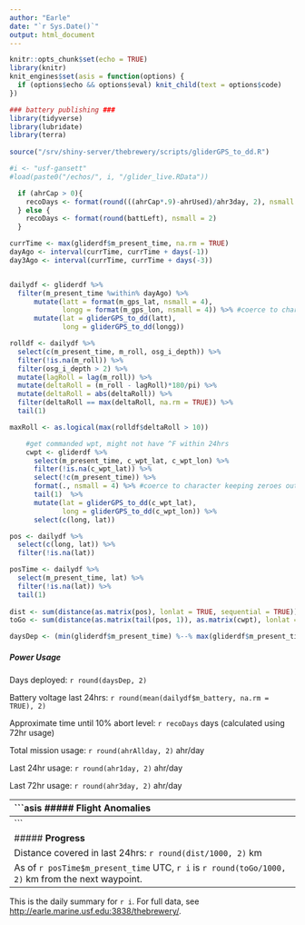 ```yaml
---
author: "Earle"
date: "`r Sys.Date()`"
output: html_document
---
```


```r
knitr::opts_chunk$set(echo = TRUE)
library(knitr)
knit_engines$set(asis = function(options) {
  if (options$echo && options$eval) knit_child(text = options$code)
})
```

```r
### battery publishing ###
library(tidyverse)
library(lubridate)
library(terra)
  
source("/srv/shiny-server/thebrewery/scripts/gliderGPS_to_dd.R")

#i <- "usf-gansett"
#load(paste0("/echos/", i, "/glider_live.RData"))

  if (ahrCap > 0){
    recoDays <- format(round(((ahrCap*.9)-ahrUsed)/ahr3day, 2), nsmall = 2) #calculate days til 10% abort level
  } else {
    recoDays <- format(round(battLeft), nsmall = 2)
  }

currTime <- max(gliderdf$m_present_time, na.rm = TRUE)
dayAgo <- interval(currTime, currTime + days(-1))
day3Ago <- interval(currTime, currTime + days(-3))


dailydf <- gliderdf %>%
  filter(m_present_time %within% dayAgo) %>%
      mutate(latt = format(m_gps_lat, nsmall = 4),
             longg = format(m_gps_lon, nsmall = 4)) %>% #coerce to character keeping zeroes out to 4 decimals
      mutate(lat = gliderGPS_to_dd(latt),
             long = gliderGPS_to_dd(longg))

rolldf <- dailydf %>%
  select(c(m_present_time, m_roll, osg_i_depth)) %>%
  filter(!is.na(m_roll)) %>%
  filter(osg_i_depth > 2) %>%
  mutate(lagRoll = lag(m_roll)) %>%
  mutate(deltaRoll = (m_roll - lagRoll)*180/pi) %>%
  mutate(deltaRoll = abs(deltaRoll)) %>%
  filter(deltaRoll == max(deltaRoll, na.rm = TRUE)) %>%
  tail(1)

maxRoll <- as.logical(max(rolldf$deltaRoll > 10))

    #get commanded wpt, might not have ^F within 24hrs
    cwpt <- gliderdf %>%
      select(m_present_time, c_wpt_lat, c_wpt_lon) %>%
      filter(!is.na(c_wpt_lat)) %>%
      select(!c(m_present_time)) %>%
      format(., nsmall = 4) %>% #coerce to character keeping zeroes out to 4 decimals
      tail(1)  %>% 
      mutate(lat = gliderGPS_to_dd(c_wpt_lat),
             long = gliderGPS_to_dd(c_wpt_lon)) %>%
      select(c(long, lat))

pos <- dailydf %>%
  select(c(long, lat)) %>%
  filter(!is.na(lat))

posTime <- dailydf %>%
  select(m_present_time, lat) %>%
  filter(!is.na(lat)) %>%
  tail(1)
  
dist <- sum(distance(as.matrix(pos), lonlat = TRUE, sequential = TRUE))
toGo <- sum(distance(as.matrix(tail(pos, 1)), as.matrix(cwpt), lonlat = TRUE))

daysDep <- (min(gliderdf$m_present_time) %--% max(gliderdf$m_present_time))/days(1)

```

##### **Power Usage**

Days deployed: `r round(daysDep, 2)`

Battery voltage last 24hrs: `r round(mean(dailydf$m_battery, na.rm = TRUE), 2)`

Approximate time until 10% abort level: `r recoDays` days (calculated using 72hr usage)

Total mission usage: `r round(ahrAllday, 2)` ahr/day

Last 24hr usage: `r round(ahr1day, 2)` ahr/day

Last 72hr usage: `r round(ahr3day, 2)` ahr/day

------------------------------------------------------------------------
```asis
##### **Flight Anomalies**

There was a roll incident of `r round(rolldf$deltaRoll, 2)` degrees at `r round(rolldf$osg_i_depth, 2)` meters deep that occurred at `r rolldf$m_present_time`

------------------------------------------------------------------------
```

##### **Progress**

Distance covered in last 24hrs: `r round(dist/1000, 2)` km

As of `r posTime$m_present_time` UTC, `r i` is `r round(toGo/1000, 2)` km from the next waypoint.

------------------------------------------------------------------------

This is the daily summary for `r i`. For full data, see <http://earle.marine.usf.edu:3838/thebrewery/>.
